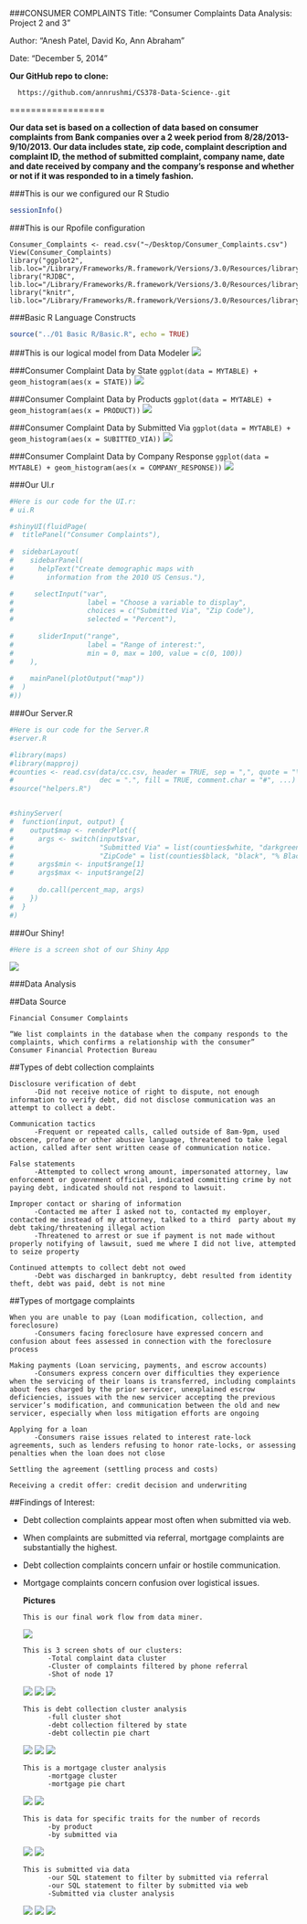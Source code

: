 ###CONSUMER COMPLAINTS
Title: "Consumer Complaints Data Analysis: Project 2 and 3"

Author: "Anesh Patel, David Ko, Ann Abraham"

Date: "December 5, 2014"


**Our GitHub repo to clone:** 

      https://github.com/annrushmi/CS378-Data-Science-.git
  
==================

**Our data set is based on a collection of data based on consumer complaints from Bank companies over a 2 week period from 8/28/2013-9/10/2013. Our data includes state, zip code, complaint description and complaint ID, the method of submitted complaint, company name, date and date received by company and the company's response and whether or not if it was responded to in a timely fashion.**


###This is our we configured our R Studio
```r
sessionInfo()
```
###This is our Rpofile configuration
```
Consumer_Complaints <- read.csv("~/Desktop/Consumer_Complaints.csv")
View(Consumer_Complaints)
library("ggplot2", lib.loc="/Library/Frameworks/R.framework/Versions/3.0/Resources/library")
library("RJDBC", lib.loc="/Library/Frameworks/R.framework/Versions/3.0/Resources/library")
library("knitr", lib.loc="/Library/Frameworks/R.framework/Versions/3.0/Resources/library")
```

###Basic R Language Constructs
```r
source("../01 Basic R/Basic.R", echo = TRUE)
```

###This is our logical model from Data Modeler
![](./dmd.png)

###Consumer Complaint Data by State
```ggplot(data = MYTABLE) + geom_histogram(aes(x = STATE))```
![](./STATE.png)

###Consumer Complaint Data by Products
```ggplot(data = MYTABLE) + geom_histogram(aes(x = PRODUCT))```
![](./Products.png)

###Consumer Complaint Data by Submitted Via
```ggplot(data = MYTABLE) + geom_histogram(aes(x = SUBITTED_VIA))```
![](./SubmittedVia.png)

###Consumer Complaint Data by Company Response
```ggplot(data = MYTABLE) + geom_histogram(aes(x = COMPANY_RESPONSE))```
![](./CompanyResponse.png)

###Our UI.r 
```r
#Here is our code for the UI.r:
# ui.R

#shinyUI(fluidPage(
#  titlePanel("Consumer Complaints"),
  
#  sidebarLayout(
#    sidebarPanel(
#      helpText("Create demographic maps with 
#        information from the 2010 US Census."),

#     selectInput("var", 
#                  label = "Choose a variable to display",
#                  choices = c("Submitted Via", "Zip Code"),
#                  selected = "Percent"),
      
#      sliderInput("range",
#                  label = "Range of interest:",
#                  min = 0, max = 100, value = c(0, 100))
#    ),
    
#    mainPanel(plotOutput("map"))
#  )
#))

```

###Our Server.R
```r
#Here is our code for the Server.R
#server.R

#library(maps)
#library(mapproj)
#counties <- read.csv(data/cc.csv, header = TRUE, sep = ",", quote = "\"",
#                     dec = ".", fill = TRUE, comment.char = "#", ...)
#source("helpers.R")


#shinyServer(
#  function(input, output) {
#    output$map <- renderPlot({
#      args <- switch(input$var,
#                     "Submitted Via" = list(counties$white, "darkgreen", "% White"),
#                     "ZipCode" = list(counties$black, "black", "% Black"),
#      args$min <- input$range[1]
#      args$max <- input$range[2]
      
#      do.call(percent_map, args)
#    })
#  }
#)

```

###Our Shiny!
```r
#Here is a screen shot of our Shiny App
```
![](./screen.png)

###Data Analysis

##Data Source
```
Financial Consumer Complaints 

“We list complaints in the database when the company responds to the complaints, which confirms a relationship with the consumer”
Consumer Financial Protection Bureau
```

##Types of debt collection complaints
```
Disclosure verification of debt
      -Did not receive notice of right to dispute, not enough information to verify debt, did not disclose communication was an attempt to collect a debt.

Communication tactics
      -Frequent or repeated calls, called outside of 8am-9pm, used obscene, profane or other abusive language, threatened to take legal action, called after sent written cease of communication notice.

False statements
      -Attempted to collect wrong amount, impersonated attorney, law enforcement or government official, indicated committing crime by not 
paying debt, indicated should not respond to lawsuit.

Improper contact or sharing of information
      -Contacted me after I asked not to, contacted my employer, contacted me instead of my attorney, talked to a third  party about my debt taking/threatening illegal action
      -Threatened to arrest or sue if payment is not made without properly notifying of lawsuit, sued me where I did not live, attempted to seize property

Continued attempts to collect debt not owed
      -Debt was discharged in bankruptcy, debt resulted from identity theft, debt was paid, debt is not mine
```

##Types of mortgage complaints
```
When you are unable to pay (Loan modification, collection, and foreclosure)
      -Consumers facing foreclosure have expressed concern and confusion about fees assessed in connection with the foreclosure process

Making payments (Loan servicing, payments, and escrow accounts) 
      -Consumers express concern over difficulties they experience when the servicing of their loans is transferred, including complaints about fees charged by the prior servicer, unexplained escrow deficiencies, issues with the new servicer accepting the previous servicer’s modification, and communication between the old and new servicer, especially when loss mitigation efforts are ongoing

Applying for a loan 
      -Consumers raise issues related to interest rate-lock agreements, such as lenders refusing to honor rate-locks, or assessing penalties when the loan does not close

Settling the agreement (settling process and costs)

Receiving a credit offer: credit decision and underwriting
```      

##Findings of Interest:

  - Debt collection complaints appear most often when submitted via web.
  - When complaints are submitted via referral, mortgage complaints are  
    substantially the highest.
  - Debt collection complaints concern unfair or hostile communication.
  - Mortgage complaints concern confusion over logistical issues.

  
      **Pictures**
      
      ```
      This is our final work flow from data miner.
      ```
      ![](./pictures/finalWorkflow.png)
      
      
      ```
      This is 3 screen shots of our clusters:
            -Total complaint data cluster
            -Cluster of complaints filtered by phone referral
            -Shot of node 17 
      ```
      ![](./pictures/COMPLAINT DATA CLUSTER.png)
      ![](./pictures/Cluster phone referral.png)
      ![](./pictures/complaint cluster node 17.png)


      ```
      This is debt collection cluster analysis
            -full cluster shot
            -debt collection filtered by state
            -debt collectin pie chart
      ```
      ![](./pictures/debt collection cluster.png)
      ![](./pictures/debt collection per state.png)
      ![](./pictures/debt collection pie chart.png)
      
      
      ```
      This is a mortgage cluster analysis
            -mortgage cluster
            -mortgage pie chart
      ```
      ![](./pictures/mortgage cluster.png)
      ![](./pictures/mortgage pie chart.png)
      
      
      ```
      This is data for specific traits for the number of records
            -by product
            -by submitted via
      ```
      ![](./pictures/numberRecordsPerProduct.png)
      ![](./pictures/product by submitted vai.png)
      
      
      ```
      This is submitted via data
            -our SQL statement to filter by submitted via referral
            -our SQL statement to filter by submitted via web
            -Submitted via cluster analysis
      ```
      ![](./pictures/submitted via referral and phone sql statement.png)
      ![](./pictures/submitted via web sql statement.png)
      ![](./pictures/submittedVia Cluster.png)
 
            

